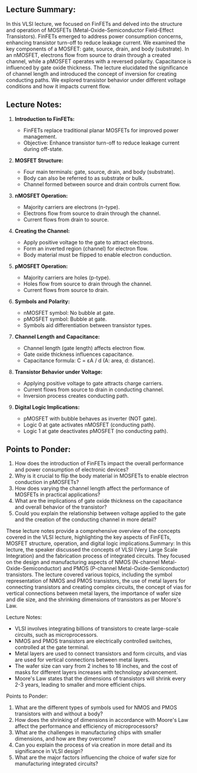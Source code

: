 ## Lecture Summary:

In this VLSI lecture, we focused on FinFETs and delved into the structure and operation of MOSFETs (Metal-Oxide-Semiconductor Field-Effect Transistors). FinFETs emerged to address power consumption concerns, enhancing transistor turn-off to reduce leakage current. We examined the key components of a MOSFET: gate, source, drain, and body (substrate). In an nMOSFET, electrons flow from source to drain through a created channel, while a pMOSFET operates with a reversed polarity. Capacitance is influenced by gate oxide thickness. The lecture elucidated the significance of channel length and introduced the concept of inversion for creating conducting paths. We explored transistor behavior under different voltage conditions and how it impacts current flow.

## Lecture Notes:

1. **Introduction to FinFETs:**
   - FinFETs replace traditional planar MOSFETs for improved power management.
   - Objective: Enhance transistor turn-off to reduce leakage current during off-state.

2. **MOSFET Structure:**
   - Four main terminals: gate, source, drain, and body (substrate).
   - Body can also be referred to as substrate or bulk.
   - Channel formed between source and drain controls current flow.

3. **nMOSFET Operation:**
   - Majority carriers are electrons (n-type).
   - Electrons flow from source to drain through the channel.
   - Current flows from drain to source.

4. **Creating the Channel:**
   - Apply positive voltage to the gate to attract electrons.
   - Form an inverted region (channel) for electron flow.
   - Body material must be flipped to enable electron conduction.

5. **pMOSFET Operation:**
   - Majority carriers are holes (p-type).
   - Holes flow from source to drain through the channel.
   - Current flows from source to drain.

6. **Symbols and Polarity:**
   - nMOSFET symbol: No bubble at gate.
   - pMOSFET symbol: Bubble at gate.
   - Symbols aid differentiation between transistor types.

7. **Channel Length and Capacitance:**
   - Channel length (gate length) affects electron flow.
   - Gate oxide thickness influences capacitance.
   - Capacitance formula: C = εA / d (A: area, d: distance).

8. **Transistor Behavior under Voltage:**
   - Applying positive voltage to gate attracts charge carriers.
   - Current flows from source to drain in conducting channel.
   - Inversion process creates conducting path.

9. **Digital Logic Implications:**
   - pMOSFET with bubble behaves as inverter (NOT gate).
   - Logic 0 at gate activates nMOSFET (conducting path).
   - Logic 1 at gate deactivates pMOSFET (no conducting path).

## Points to Ponder:

1. How does the introduction of FinFETs impact the overall performance and power consumption of electronic devices?
2. Why is it crucial to flip the body material in MOSFETs to enable electron conduction in pMOSFETs?
3. How does varying the channel length affect the performance of MOSFETs in practical applications?
4. What are the implications of gate oxide thickness on the capacitance and overall behavior of the transistor?
5. Could you explain the relationship between voltage applied to the gate and the creation of the conducting channel in more detail?

These lecture notes provide a comprehensive overview of the concepts covered in the VLSI lecture, highlighting the key aspects of FinFETs, MOSFET structure, operation, and digital logic implications.Summary:
In this lecture, the speaker discussed the concepts of VLSI (Very Large Scale Integration) and the fabrication process of integrated circuits. They focused on the design and manufacturing aspects of NMOS (N-channel Metal-Oxide-Semiconductor) and PMOS (P-channel Metal-Oxide-Semiconductor) transistors. The lecture covered various topics, including the symbol representation of NMOS and PMOS transistors, the use of metal layers for connecting transistors and creating complex circuits, the concept of vias for vertical connections between metal layers, the importance of wafer size and die size, and the shrinking dimensions of transistors as per Moore's Law.

Lecture Notes:
- VLSI involves integrating billions of transistors to create large-scale circuits, such as microprocessors.
- NMOS and PMOS transistors are electrically controlled switches, controlled at the gate terminal.
- Metal layers are used to connect transistors and form circuits, and vias are used for vertical connections between metal layers.
- The wafer size can vary from 2 inches to 18 inches, and the cost of masks for different layers increases with technology advancement.
- Moore's Law states that the dimensions of transistors will shrink every 2-3 years, leading to smaller and more efficient chips.

Points to Ponder:
1. What are the different types of symbols used for NMOS and PMOS transistors with and without a body?
2. How does the shrinking of dimensions in accordance with Moore's Law affect the performance and efficiency of microprocessors?
3. What are the challenges in manufacturing chips with smaller dimensions, and how are they overcome?
4. Can you explain the process of via creation in more detail and its significance in VLSI design?
5. What are the major factors influencing the choice of wafer size for manufacturing integrated circuits?